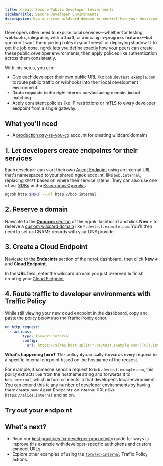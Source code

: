 ```yaml
---
title: Create Secure Public Developer Environments
sidebarTitle: Secure Developer Environments
description: Use a shared wildcard domain to control how your developers expose their services, route requests to the right local service, and apply centralized traffic policies like auth or IP restrictions.
---
```



Developers often need to expose local services—whether for testing webhooks, integrating with a SaaS, or demoing in-progress features—but you don't want them poking holes in your firewall or deploying shadow IT to get the job done.
ngrok lets you define exactly how your peers can create these public developer environments, then apply policies like authentication across them consistently.

With this setup, you can:

- Give each developer their own public URL like `bob.devtest.example.com` to route public traffic or webhooks into their local development environment.
- Route requests to the right internal service using domain-based matching.
- Apply consistent policies like IP restrictions or mTLS to every developer endpoint from a single gateway.

## What you'll need

- A [production pay-as-you-go](/docs/pricing-limits/) account for creating wildcard domains

## 1. Let developers create endpoints for their services

Each developer can start their own [Agent Endpoint](/docs/universal-gateway/agent-endpoints) using an internal URL that's namespaced to your shared ngrok account, like `bob.internal`, replacing `$PORT` based on where their service listens.
They can also use one of our [SDKs](/docs/agent-sdks) or the [Kubernetes Operator](/docs/k8s).

```bash
ngrok http $PORT --url http://bob.internal
```

## 2. Reserve a domain

Navigate to the [**Domains** section](https://dashboard.ngrok.com/domains) of the ngrok dashboard and click **New +** to reserve a [custom wildcard domain](/docs/universal-gateway/custom-domains/) like `*.devtest.example.com`.
You'll then need to set up CNAME records with your DNS provider.

## 3. Create a Cloud Endpoint

Navigate to the [**Endpoints** section](https://dashboard.ngrok.com/endpoints?sortBy=updatedAt&orderBy=desc) of the ngrok dashboard, then click **New +** and **Cloud Endpoint**.

In the **URL** field, enter the wildcard domain you just reserved to finish creating your [Cloud Endpoint](/docs/universal-gateway/cloud-endpoints/).

## 4. Route traffic to developer environments with Traffic Policy

While still viewing your new cloud endpoint in the dashboard, copy and paste the policy below into the Traffic Policy editor.

```yaml
on_http_request:
  - actions:
      - type: forward-internal
        config:
          url: https://${req.host.split(".devtest.example.com")[0]}.internal
```

**What's happening here?** This policy dynamically forwards every request to a specific internal endpoint based on the hostname of the request.

For example, if someone sends a request to `bob.devtest.example.com`, this policy extracts `bob` from the hostname string and forwards it to `bob.internal`, which in turn connects to that developer's local environment. You can extend this to any number of developer environments by having them create new Agent Endpoints on internal URLs like `https://alice.internal` and so on.

## Try out your endpoint

<TryOut />

## What's next?

- Read our [best practices for developer productivity](/docs/guides/security-dev-productivity/) guide for ways to improve this example with developer-specific authtokens and custom connect URLs.
- Explore other examples of using the [`forward-internal`](/docs/traffic-policy/actions/forward-internal/#examples) Traffic Policy actions.

<Back />
